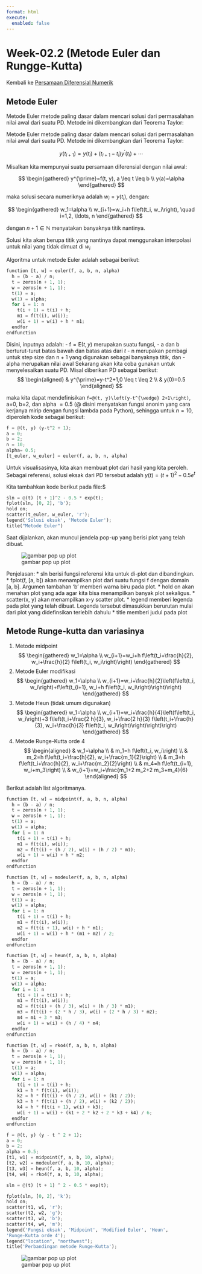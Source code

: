 ---
format: html
execute: 
  enabled: false
---

# Week-02.2 (Metode Euler dan Rungge-Kutta) 

Kembali ke [Persamaan Diferensial Numerik](../pdnum2023.qmd)

## Metode Euler

Metode Euler metode paling dasar dalam mencari solusi dari permasalahan nilai awal dari suatu PD. Metode ini dikembangkan dari Teorema Taylor:

Metode Euler metode paling dasar dalam mencari solusi dari permasalahan nilai awal dari suatu PD. Metode ini dikembangkan dari Teorema Taylor:

$$
y\left(t_{i+1}\right)=y\left(t_i\right)+\left(t_{i+1}-t_I\right) y^{\prime}\left(t_i\right)+\cdots
$$

Misalkan kita mempunyai suatu persamaan diferensial dengan nilai awal:

$$
\begin{gathered}
y^{\prime}=f(t, y), a \leq t \leq b \\
y(a)=\alpha
\end{gathered}
$$


maka solusi secara numeriknya adalah $w_i= y(t_i)$, dengan:

$$
\begin{gathered}
w_1=\alpha \\
w_{i+1}=w_i+h f\left(t_i, w_i\right), \quad i=1,2, \ldots, n
\end{gathered}
$$


dengan $n+1\in \mathbb{N}$ menyatakan banyaknya titik nantinya.

Solusi kita akan berupa titik yang nantinya dapat menggunakan interpolasi untuk nilai yang tidak dimuat di $w_i$

Algoritma untuk metode Euler adalah sebagai berikut:

```{python}
function [t, w] = euler(f, a, b, n, alpha)
  h = (b - a) / n;
  t = zeros(n + 1, 1);
  w = zeros(n + 1, 1);
  t(1) = a;
  w(1) = alpha;
  for i = 1: n
    t(i + 1) = t(i) + h;
    m1 = f(t(i), w(i));
    w(i + 1) = w(i) + h * m1;
  endfor
endfunction
```


Disini, inputnya adalah:
- $\mathrm{f}=\mathrm{E}(t, y)$ merupakan suatu fungsi,
- a dan b berturut-turut batas bawah dan batas atas dari $t$
- $\mathrm{n}$ merupakan pembagi untuk step size dan $\mathrm{n}+1$ yang digunakan sebagai banyaknya titik, dan
- alpha merupakan nilai awal
Sekarang akan kita coba gunakan untuk menyelesaikan suatu PD. Misal diberikan PD sebagai berikut:
$$
\begin{aligned}
& y^{\prime}=y-t^2+1,0 \leq t \leq 2 \\
& y(0)=0.5
\end{aligned}
$$

maka kita dapat mendefinisikan `f=@(t, y)\left(y-t^{\wedge} 2+1\right)`, a=0, b=2, dan alpha $=0.5$ (@ disini menyatakan fungsi anonim yang cara kerjanya mirip dengan fungsi lambda pada Python), sehingga untuk $n=10$, diperoleh kode sebagai berikut:


```{python}
f = @(t, y) (y-t^2 + 1);
a = 0;
b = 2;
n = 10;
alpha= 0.5;
[t_euler, w_euler] = euler(f, a, b, n, alpha)
```

Untuk visualisasinya, kita akan membuat plot dari hasil yang kita peroleh. Sebagai referensi, solusi eksak dari PD tersebut adalah
$y(t)=(t+1)^2- 0.5 e^t$

Kita tambahkan kode berikut pada file:$


```{python}
sln = @(t) (t + 1)^2 - 0.5 * exp(t);
fplot(sln, [0, 2], 'b');
hold on;
scatter(t_euler, w_euler, 'r');
legend('Solusi eksak', 'Metode Euler');
title("Metode Euler")
```

Saat dijalankan, akan muncul jendela pop-up yang berisi plot yang telah dibuat.

![gambar pop up plot](2023-03-04-11-24-15.png)


Penjelasan:
* sln berisi fungsi referensi kita untuk di-plot dan dibandingkan.
* fplot(f, [a, b]) akan menampilkan plot dari suatu fungsi f dengan domain [a, b]. Argumen tambahan ‘b’ memberi warna biru pada plot.
* hold on akan menahan plot yang ada agar kita bisa menampilkan banyak plot sekaligus.
* scatter(x, y) akan menampilkan x-y scatter plot.
* legend memberi legenda pada plot yang telah dibuat. Legenda tersebut dimasukkan berurutan mulai dari plot yang didefinsikan terlebih dahulu
* title memberi judul pada plot

## Metode Runge-kutta dan variasinya


1. Metode midpoint
$$
\begin{gathered}
w_1=\alpha \\
w_{i+1}=w_i+h f\left(t_i+\frac{h}{2}, w_i+\frac{h}{2} f\left(t_i, w_i\right)\right)
\end{gathered}
$$
2. Metode Euler modifikasi
$$
\begin{gathered}
w_1=\alpha \\
w_{i+1}=w_i+\frac{h}{2}\left(f\left(t_i, w_i\right)+f\left(t_{i+1}, w_i+h f\left(t_i, w_i\right)\right)\right)
\end{gathered}
$$
3. Metode Heun (tidak umum digunakan)
$$
\begin{gathered}
w_1=\alpha \\
w_{i+1}=w_i+\frac{h}{4}\left(f\left(t_i, w_i\right)+3 f\left(t_i+\frac{2 h}{3}, w_i+\frac{2 h}{3} f\left(t_i+\frac{h}{3}, w_i+\frac{h}{3} f\left(t_i, w_i\right)\right)\right)\right)
\end{gathered}
$$
4. Metode Runge-Kutta orde 4
$$
\begin{aligned}
& w_1=\alpha \\
& m_1=h f\left(t_i, w_i\right) \\
& m_2=h f\left(t_i+\frac{h}{2}, w_i+\frac{m_1}{2}\right) \\
& m_3=h f\left(t_i+\frac{h}{2}, w_i+\frac{m_2}{2}\right) \\
& m_4=h f\left(t_{i+1}, w_i+m_3\right) \\
& w_{i+1}=w_i+\frac{m_1+2 m_2+2 m_3+m_4}{6}
\end{aligned}
$$

Berikut adalah list algoritmanya.

```{python}
function [t, w] = midpoint(f, a, b, n, alpha)
  h = (b - a) / n;
  t = zeros(n + 1, 1);
  w = zeros(n + 1, 1);
  t(1) = a;
  w(1) = alpha;
  for i = 1: n
    t(i + 1) = t(i) + h;
    m1 = f(t(i), w(i));
    m2 = f(t(i) + (h / 2), w(i) + (h / 2) * m1);
    w(i + 1) = w(i) + h * m2;
  endfor
endfunction
```


```{python}
function [t, w] = modeuler(f, a, b, n, alpha)
  h = (b - a) / n;
  t = zeros(n + 1, 1);
  w = zeros(n + 1, 1);
  t(1) = a;
  w(1) = alpha;
  for i = 1: n
    t(i + 1) = t(i) + h;
    m1 = f(t(i), w(i));
    m2 = f(t(i + 1), w(i) + h * m1);
    w(i + 1) = w(i) + h * (m1 + m2) / 2;
  endfor
endfunction
```

```{python}
function [t, w] = heun(f, a, b, n, alpha)
  h = (b - a) / n;
  t = zeros(n + 1, 1);
  w = zeros(n + 1, 1);
  t(1) = a;
  w(1) = alpha;
  for i = 1: n
    t(i + 1) = t(i) + h;
    m1 = f(t(i), w(i));
    m2 = f(t(i) + (h / 3), w(i) + (h / 3) * m1);
    m3 = f(t(i) + (2 * h / 3), w(i) + (2 * h / 3) * m2);
    m4 = m1 + 3 * m3;
    w(i + 1) = w(i) + (h / 4) * m4;
  endfor
endfunction
```


```{python}
function [t, w] = rko4(f, a, b, n, alpha)
  h = (b - a) / n;
  t = zeros(n + 1, 1);
  w = zeros(n + 1, 1);
  t(1) = a;
  w(1) = alpha;
  for i = 1: n
    t(i + 1) = t(i) + h;
    k1 = h * f(t(i), w(i));
    k2 = h * f(t(i) + (h / 2), w(i) + (k1 / 2));
    k3 = h * f(t(i) + (h / 2), w(i) + (k2 / 2));
    k4 = h * f(t(i + 1), w(i) + k3);
    w(i + 1) = w(i) + (k1 + 2 * k2 + 2 * k3 + k4) / 6;
  endfor
endfunction
```


```{python}
f = @(t, y) (y - t ^ 2 + 1);
a = 0;
b = 2;
alpha = 0.5;
[t1, w1] = midpoint(f, a, b, 10, alpha);
[t2, w2] = modeuler(f, a, b, 10, alpha);
[t3, w3] = heun(f, a, b, 10, alpha);
[t4, w4] = rko4(f, a, b, 10, alpha);

sln = @(t) (t + 1) ^ 2 - 0.5 * exp(t);

fplot(sln, [0, 2], 'k');
hold on;
scatter(t1, w1, 'r');
scatter(t2, w2, 'g');
scatter(t3, w3, 'b');
scatter(t4, w4, 'm');
legend('Fungsi eksak', 'Midpoint', 'Modified Euler', 'Heun',
'Runge-Kutta orde 4');
legend("location", "northwest");
title('Perbandingan metode Runge-Kutta');
```



![gambar pop up plot](2023-03-04-11-25-33.png)






